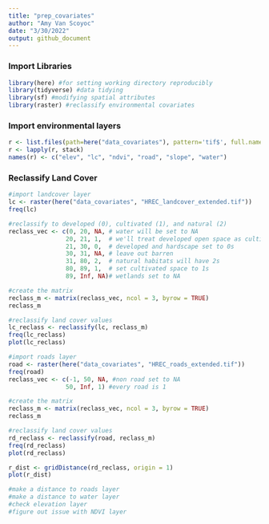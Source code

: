 ```yaml
---
title: "prep_covariates"
author: "Amy Van Scoyoc"
date: "3/30/2022"
output: github_document
---
```


### Import Libraries
```r
library(here) #for setting working directory reproducibly
library(tidyverse) #data tidying
library(sf) #modifying spatial attributes 
library(raster) #reclassify environmental covariates
```

### Import environmental layers

```r
r <- list.files(path=here("data_covariates"), pattern='tif$', full.names=TRUE)
r <- lapply(r, stack)
names(r) <- c("elev", "lc", "ndvi", "road", "slope", "water")
```

### Reclassify Land Cover

```r
#import landcover layer
lc <- raster(here("data_covariates", "HREC_landcover_extended.tif"))
freq(lc)

#reclassify to developed (0), cultivated (1), and natural (2)
reclass_vec <- c(0, 20, NA, # water will be set to NA 
                20, 21, 1,  # we'll treat developed open space as cultivated (1s)
                21, 30, 0,  # developed and hardscape set to 0s
                30, 31, NA, # leave out barren
                31, 80, 2,  # natural habitats will have 2s 
                80, 89, 1,  # set cultivated space to 1s
                89, Inf, NA)# wetlands set to NA 

#create the matrix
reclass_m <- matrix(reclass_vec, ncol = 3, byrow = TRUE)
reclass_m

#reclassify land cover values 
lc_reclass <- reclassify(lc, reclass_m)
freq(lc_reclass)
plot(lc_reclass)
```

```r
#import roads layer
road <- raster(here("data_covariates", "HREC_roads_extended.tif"))
freq(road)
reclass_vec <- c(-1, 50, NA, #non road set to NA 
                50, Inf, 1) #every road is 1 

#create the matrix
reclass_m <- matrix(reclass_vec, ncol = 3, byrow = TRUE)
reclass_m

#reclassify land cover values 
rd_reclass <- reclassify(road, reclass_m)
freq(rd_reclass)
plot(rd_reclass)

r_dist <- gridDistance(rd_reclass, origin = 1)
plot(r_dist)
```


```r
#make a distance to roads layer
#make a distance to water layer
#check elevation layer
#figure out issue with NDVI layer
```

